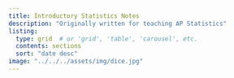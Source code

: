 ```yaml
---
title: Introductory Statistics Notes
description: "Originally written for teaching AP Statistics"
listing:
  type: grid  # or 'grid', 'table', 'carousel', etc.
  contents: sections   
  sort: "date desc"
image: "../../../assets/img/dice.jpg"
---
```


